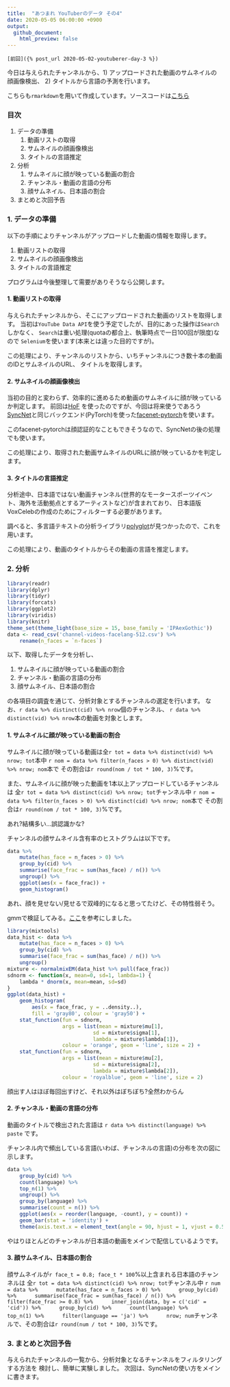 ```yaml
---
title:  "あつまれ YouTuberのデータ その4"
date: 2020-05-05 06:00:00 +0900
output:
  github_document:
    html_preview: false
---
```


`[前回]({% post_url 2020-05-02-youtuberer-day-3 %})`

今日は与えられたチャンネルから、1\) アップロードされた動画のサムネイルの顔画像検出、
2\) タイトルから言語の予測を行います。

こちらも`rmarkdown`を用いて作成しています。ソースコードは[こちら](https://github.com/leichtrhino/leichtrhino.github.io/tree/master/assets/Rmd/2020-05-05-youtuberer-day-4.Rmd)

### 目次

1. データの準備
    1. 動画リストの取得
    2. サムネイルの顔画像検出
    3. タイトルの言語推定
  
2. 分析
    1. サムネイルに顔が映っている動画の割合
    2. チャンネル・動画の言語の分布
    3. 顔サムネイル、日本語の割合
  
3. まとめと次回予告

### 1. データの準備

以下の手順によりチャンネルがアップロードした動画の情報を取得します。

1. 動画リストの取得
2. サムネイルの顔画像検出
3. タイトルの言語推定
  
プログラムは今後整理して需要がありそうなら公開します。

#### 1. 動画リストの取得

与えられたチャンネルから、そこにアップロードされた動画のリストを取得します。
当初は`YouTube Data API`を使う予定でしたが、目的にあった操作は`Search`しかなく、
`Search`は重い処理(quotaの都合上、執筆時点で一日100回が限度)なので
`Selenium`を使います(本来とは違った目的ですが)。

この処理により、チャンネルのリストから、いちチャンネルにつき数十本の動画のIDとサムネイルのURL、
タイトルを取得します。

#### 2. サムネイルの顔画像検出

当初の目的と変わらず、効率的に進めるため動画のサムネイルに顔が映っているか判定します。
前回は[HoF](https://github.com/the-house-of-black-and-white/hall-of-faces)
を使ったのですが、今回は将来使うであろう[SyncNet](https://github.com/joonson/syncnet_python)と同じバックエンド(PyTorch)を使った[facenet-pytorch](https://github.com/timesler/facenet-pytorch)を使います。

このfacenet-pytorchは顔認証的なこともできそうなので、SyncNetの後の処理でも使います。

この処理により、取得された動画サムネイルのURLに顔が映っているかを判定します。

#### 3. タイトルの言語推定

分析途中、日本語ではない動画チャンネル(世界的なモータースポーツイベント、海外を活動拠点とするアーティストなど)が含まれており、
日本語版VoxCelebの作成のためにフィルターする必要があります。

調べると、多言語テキストの分析ライブラリ[polyglot](http://polyglot-nlp.com)が見つかったので、これを用います。

この処理により、動画のタイトルからその動画の言語を推定します。

### 2. 分析

```r
library(readr)
library(dplyr)
library(tidyr)
library(forcats)
library(ggplot2)
library(viridis)
library(knitr)
theme_set(theme_light(base_size = 15, base_family = 'IPAexGothic'))
data <- read_csv('channel-videos-facelang-512.csv') %>%
    rename(n_faces = `n-faces`)
```

以下、取得したデータを分析し、

1. サムネイルに顔が映っている動画の割合
2. チャンネル・動画の言語の分布
3. 顔サムネイル、日本語の割合

の各項目の調査を通じて、分析対象とするチャンネルの選定を行います。
なお、`r data %>% distinct(cid) %>% nrow`個のチャンネル、
`r data %>% distinct(vid) %>% nrow`本の動画を対象とします。

#### 1. サムネイルに顔が映っている動画の割合

サムネイルに顔が映っている動画は全`r tot = data %>% distinct(vid) %>% nrow; tot`本中
`r nom = data %>% filter(n_faces > 0) %>% distinct(vid) %>% nrow; nom`本で
その割合は`r round(nom / tot * 100, 3)`%です。

また、サムネイルに顔が映った動画を1本以上アップロードしているチャンネルは
全`r tot = data %>% distinct(cid) %>% nrow; tot`チャンネル中
`r nom = data %>% filter(n_faces > 0) %>% distinct(cid) %>% nrow; nom`本で
その割合は`r round(nom / tot * 100, 3)`%です。

あれ?結構多い...誤認識かな?

チャンネルの顔サムネイル含有率のヒストグラムは以下です。
```r
data %>%
    mutate(has_face = n_faces > 0) %>%
    group_by(cid) %>%
    summarise(face_frac = sum(has_face) / n()) %>%
    ungroup() %>%
    ggplot(aes(x = face_frac)) +
    geom_histogram()
```

あれ、顔を見せない/見せるで双峰的になると思ってたけど、その特性弱そう。

gmmで検証してみる。[ここ](https://stackoverflow.com/questions/25313578/any-suggestions-for-how-i-can-plot-mixem-type-data-using-ggplot2)を参考にしました。

```r
library(mixtools)
data_hist <- data %>%
    mutate(has_face = n_faces > 0) %>%
    group_by(cid) %>%
    summarise(face_frac = sum(has_face) / n()) %>%
    ungroup()
mixture <- normalmixEM(data_hist %>% pull(face_frac))
sdnorm <- function(x, mean=0, sd=1, lambda=1) {
    lambda * dnorm(x, mean=mean, sd=sd)
}
ggplot(data_hist) +
    geom_histogram(
        aes(x = face_frac, y = ..density..),
        fill = 'gray80', colour = 'gray50') +
    stat_function(fun = sdnorm,
                  args = list(mean = mixture$mu[1],
                            sd = mixture$sigma[1],
                            lambda = mixture$lambda[1]),
                  colour = 'orange', geom = 'line', size = 2) +
    stat_function(fun = sdnorm,
                  args = list(mean = mixture$mu[2],
                            sd = mixture$sigma[2],
                            lambda = mixture$lambda[2]),
                  colour = 'royalblue', geom = 'line', size = 2)
```

顔出す人はほぼ毎回出すけど、それ以外はぼちぼち?全然わからん

#### 2. チャンネル・動画の言語の分布

動画のタイトルで検出された言語は
`r data %>% distinct(language) %>% paste`
です。

チャンネル内で頻出している言語(いわば、チャンネルの言語)の分布を次の図に示します。

```r
data %>%
    group_by(cid) %>%
    count(language) %>%
    top_n(1) %>%
    ungroup() %>%
    group_by(language) %>%
    summarise(count = n()) %>%
    ggplot(aes(x = reorder(language, -count), y = count)) +
    geom_bar(stat = 'identity') +
    theme(axis.text.x = element_text(angle = 90, hjust = 1, vjust = 0.5))
```

やはりほとんどのチャンネルが日本語の動画をメインで配信しているようです。

#### 3. 顔サムネイル、日本語の割合

顔サムネイルが`r face_t = 0.8; face_t * 100`%以上含まれる日本語のチャンネルは
全`r tot = data %>% distinct(cid) %>% nrow; tot`チャンネル中
`r num = data %>%
     mutate(has_face = n_faces > 0) %>%
     group_by(cid) %>%
     summarise(face_frac = sum(has_face) / n()) %>%
     filter(face_frac >= 0.8) %>%
     inner_join(data, by = c('cid' = 'cid')) %>%
     group_by(cid) %>%
     count(language) %>%
     top_n(1) %>%
     filter(language == 'ja') %>%
     nrow; num`チャンネルで、その割合は`r round(num / tot * 100, 3)`%です。

### 3. まとめと次回予告

与えられたチャンネルの一覧から、分析対象となるチャンネルをフィルタリングする方法を
検討し、簡単に実験しました。
次回は、SyncNetの使い方をメインに書きます。
